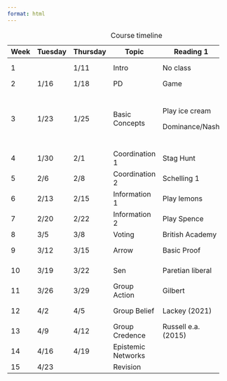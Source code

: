 ```yaml
---
format: html
---
```


+------+---------+----------+--------------------+---------------------+------------------+
| Week | Tuesday | Thursday | Topic              | Reading 1           | Reading 2        |
+======+=========+==========+====================+=====================+==================+
| 1    |         | 1/11     | Intro              | No class            | No reading       |
+------+---------+----------+--------------------+---------------------+------------------+
| 2    | 1/16    | 1/18     | PD                 | Game                | Axelrod          |
+------+---------+----------+--------------------+---------------------+------------------+
| 3    | 1/23    | 1/25     | Basic Concepts     | Play ice cream      | Play centipede   |
|      |         |          |                    |                     |                  |
|      |         |          |                    | Dominance/Nash      | Back Induction   |
+------+---------+----------+--------------------+---------------------+------------------+
| 4    | 1/30    | 2/1      | Coordination 1     | Stag Hunt           | Battle of Sexes  |
+------+---------+----------+--------------------+---------------------+------------------+
| 5    | 2/6     | 2/8      | Coordination 2     | Schelling 1         | Play 2/3 average |
+------+---------+----------+--------------------+---------------------+------------------+
| 6    | 2/13    | 2/15     | Information 1      | Play lemons         | Akerlof paper    |
+------+---------+----------+--------------------+---------------------+------------------+
| 7    | 2/20    | 2/22     | Information 2      | Play Spence         | Play cascades    |
+------+---------+----------+--------------------+---------------------+------------------+
| 8    | 3/5     | 3/8      | Voting             | British Academy     |                  |
+------+---------+----------+--------------------+---------------------+------------------+
| 9    | 3/12    | 3/15     | Arrow              | Basic Proof         | More details     |
+------+---------+----------+--------------------+---------------------+------------------+
| 10   | 3/19    | 3/22     | Sen                | Paretian liberal    | Something else   |
+------+---------+----------+--------------------+---------------------+------------------+
| 11   | 3/26    | 3/29     | Group Action       | Gilbert             | Bratman          |
+------+---------+----------+--------------------+---------------------+------------------+
| 12   | 4/2     | 4/5      | Group Belief       | Lackey (2021)       | Brown (2023)     |
+------+---------+----------+--------------------+---------------------+------------------+
| 13   | 4/9     | 4/12     | Group Credence     | Russell e.a. (2015) | More recent?     |
+------+---------+----------+--------------------+---------------------+------------------+
| 14   | 4/16    | 4/19     | Epistemic Networks |                     |                  |
+------+---------+----------+--------------------+---------------------+------------------+
| 15   | 4/23    |          | Revision           |                     | No class         |
+------+---------+----------+--------------------+---------------------+------------------+

: Course timeline